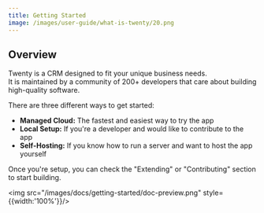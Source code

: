 ```yaml
---
title: Getting Started
image: /images/user-guide/what-is-twenty/20.png
---
```


## Overview


Twenty is a CRM designed to fit your unique business needs.  
It is maintained by a community of 200+ developers that care about building high-quality software.

There are three different ways to get started:
- **Managed Cloud:** The fastest and easiest way to try the app 
- **Local Setup:** If you're a developer and would like to contribute to the app
- **Self-Hosting:** If you know how to run a server and want to host the app yourself


Once you're setup, you can check the "Extending" or "Contributing" section to start building.

<img src="/images/docs/getting-started/doc-preview.png" style={{width:'100%'}}/>

